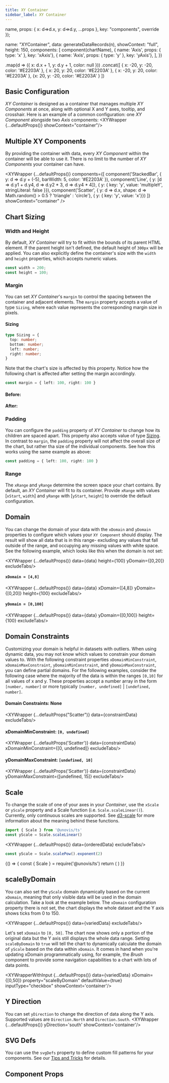 ```yaml
---
title: XY Container
sidebar_label: XY Container
---
```



  name,
  props: { x: d=>d.x, y: d=>d.y, ...props },
  key: "components",
  override
});

  name: "XYContainer",
  data: generateDataRecords(n),
  showContext: "full",
  height: 150,
  components: [
    component(chartName),
    { name: 'Axis', props: { type: 'x' }, key: 'xAxis'},
    { name: 'Axis', props: { type: 'y' }, key: 'yAxis'},
  ],
})

  .map(d => ({ x: d.x + 1, y: d.y + 1, color: null }))
  .concat([
    { x: -20, y: -20, color: '#E2203A' },
    { x: 20, y: 20, color: '#E2203A' },
    { x: -20, y: 20, color: '#E2203A' },
    {x: 20, y: -20, color: '#E2203A' }
  ])

## Basic Configuration
_XY Container_ is designed as a container that manages multiple _XY Components_ at once, along with optional X and Y
axes, tooltip, and crosshair. Here is an example of a common configuration: one _XY Component_ alongside two _Axis_ components:
<XYWrapper {...defaultProps()} showContext="container"/>

## Multiple XY Components
By providing the container with data, every _XY Component_ within the container will be able to use it.
There is no limit to the number of _XY Components_ your container can have.

<XYWrapper {...defaultProps()}
  components={[
    component('StackedBar', { y: d => d.y + (-5), barWidth: 5, color: '#E2203A' }),
    component('Line', { y: [d => d.y1 + d.y4, d => d.y2 * 3, d => d.y4 * 4]}, { y: { key: 'y', value: 'multipleY', stringLiteral: false }}),
    component('Scatter', { y: d => d.x, shape: d => Math.random() > 0.5 ? 'triangle' : 'circle'}, { y: { key: 'y', value: 'x'}})
    ]}
  showContext="container"
/>

## Chart Sizing
### Width and Height
By default, _XY Container_ will try to fit within the bounds of its parent HTML element. If the parent
height isn't defined, the default height of `300px` will be applied. You can also explicitly define the container's
size with the `width` and `height` properties, which accepts numeric values.

```ts
const width = 200;
const height = 100;
```

<div className='center'>
  <XYWrapper {...defaultProps()} containerProps={{ width: 200, height: 100}} excludeTabs/>
</div>

### Margin
You can set _XY Container_'s `margin` to control the spacing between the container and adjacent
elements. The `margin` property accepts a value of type `Sizing`, where each value represents the
corresponding margin size in pixels.

#### Sizing
```ts
type Sizing = {
  top: number;
  bottom: number;
  left: number;
  right: number;
}
```

Note that the chart's size is affected by this property. Notice how the following chart is affected
after setting the margin accordingly.

```ts
const margin = { left: 100, right: 100 }
```

#### Before:
<div className='flex'>
  <XYWrapper className='showBorder' {...defaultProps()} containerProps={{ height: 100 }} excludeTabs/>
</div>

#### After:
<div className='flex'>
  <XYWrapper className='showBorder' {...defaultProps()} containerProps={{ height: 100, margin: { left: 100, right: 100 }}} excludeTabs/>
</div>

### Padding
You can configure the `padding` property of _XY Container_ to change how its children
are spaced apart. This property also accepts value of type <a href='#sizing'>Sizing</a>.
In contrast to `margin`, the `padding` property will not affect the overall size of the chart, but
rather tha size of the individual components. See how this works using the same example as above:

```ts
const padding = { left: 100, right: 100 }
```
<div className='flex'>
  <XYWrapper className='showBorder' {...defaultProps()} containerProps={{ height: 100, padding: { left: 100, right: 100 }}} excludeTabs/>
</div>

### Range
The `xRange` and `yRange` determine the screen space your chart contains. By default, an _XY Container_ will
fit to its container. Provide `xRange` with values [`xStart`, `width`] and `yRange` with [`yStart`, `height`]
to override the default configuration.

## Domain
You can change the domain of your data with the `xDomain` and `yDomain` properties to configure which values your `XY Component` should display.
The result will show all data that is in this range- excluding any values that fall outside of the range, and occupying any missing values with white space.
See the following example, which looks like this when the domain is not set:

<XYWrapper {...defaultProps()} data={data} height={100} yDomain={[0,20]} excludeTabs/>

#### `xDomain = [4,8]`
<XYWrapper {...defaultProps()} data={data} xDomain={[4,8]} yDomain={[0,20]} height={100} excludeTabs/>

#### `yDomain = [0,100]`
<XYWrapper {...defaultProps()} data={data} yDomain={[0,100]} height={100} excludeTabs/>

## Domain Constraints
Customizing your domain is helpful in datasets with outliers. When using dynamic data, you may not know which values to constrain your domain values to.
With the following constraint properties `xDomainMinConstraint`, `xDomainMaxConstraint`, `yDomainMinConstraint`, and `yDomainMaxConstraint`, you can define partial domains.
For the following examples, consider the following case where the majority of the data is within the ranges `[0,10]` for all values of x and y.
These properties accept a number array in the form `[number, number]` or more typically `[number, undefined]` | `[undefined, number]`.

#### Domain Constraints: None
<XYWrapper {...defaultProps("Scatter")} data={constraintData} excludeTabs/>

#### xDomainMinConstraint: `[0, undefined]`
<XYWrapper {...defaultProps('Scatter')} data={constraintData} xDomainMinConstraint={[0, undefined]} excludeTabs/>

#### yDomainMaxConstraint: `[undefined, 10]`
<XYWrapper {...defaultProps('Scatter')} data={constraintData} yDomainMaxConstraint={[undefined, 15]} excludeTabs/>

## Scale
To change the scale of one of your axes in your _Container_, use the `xScale` or `yScale` property and a Scale function (i.e. `Scale.scaleLinear()`).
Currently, only continuous scales are supported. See <a href='https://github.com/d3/d3-scale' target='__blank'>d3-scale</a>
for more information about the meaning behind these functions.

```ts
import { Scale } from '@unovis/ts'
const yScale = Scale.scaleLinear()
```

<XYWrapper {...defaultProps()} data={orderedData} excludeTabs/>

```ts
const yScale = Scale.scalePow().exponent(2)
```

<BrowserOnly>
{() => {
  const { Scale } = require('@unovis/ts')
  return (
    <XYWrapper {...defaultProps()} data={orderedData} yScale={Scale.scalePow().exponent(2)} excludeTabs/>
  )
}}
</BrowserOnly>

## scaleByDomain
You can also set the `yScale` domain dynamically based on the current `xDomain`, meaning that only visible data will be used in the domain calculation.
Take a look at the example below. The `xDomain` configuration property there is not set, the chart displays the whole dataset and the Y axis shows ticks from 0 to 150.

<XYWrapper {...defaultProps()} data={variedData} excludeTabs/>

Let's set `xDomain` to `[0, 50]`. The chart now shows only a portion of the original data but the Y axis still displays the whole data range.
Setting `scaleByDomain` to `true` will tell the chart to dynamically calculate the domain of `yScale` based on the data within `xDomain`.
It comes in hand when you're updating xDomain programmatically using, for example, the _Brush_ component to provide some navigation capabilities to a chart with lots of data points.

<XYWrapperWithInput
  {...defaultProps()}
  data={variedData}
  xDomain={[0,50]}
  property="scaleByDomain"
  defaultValue={true}
  inputType="checkbox"
  showContext='container'/>

## Y Direction
You can set `yDirection` to change the direction of data along the Y axis. Supported values are `Direction.North` and `Direction.South`.
<XYWrapper {...defaultProps()} yDirection='south' showContext='container'/>

## SVG Defs
You can use the `svgDefs` property to define custom fill patterns for your components.
See our <a href="/docs/guides/tips-and-tricks#custom-fills-with-svg-defs">Tips and Tricks</a> for details.

## Component Props
<PropTable name="VisXYContainer"/>
